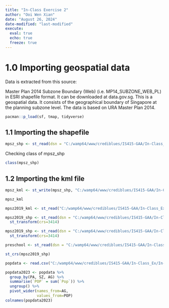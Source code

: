 ```yaml
---
title: "In-Class Exercise 2"
author: "Ooi Wen Xian"
date: "August 26, 2024"
date-modified: "last-modified"
execute: 
  eval: true
  echo: true
  freeze: true
---
```


# 1.0 Importing geospatial data

Data is extracted from this source:

Master Plan 2014 Subzone Boundary (Web) (i.e. MP14_SUBZONE_WEB_PL) in ESRI shapefile format. It can be downloaded at data.gov.sg. This is a geospatial data. It consists of the geographical boundary of Singapore at the planning subzone level. The data is based on URA Master Plan 2014.

```r
pacman::p_load(sf, tmap, tidyverse)
```

## 1.1 Importing the shapefile

```r
mpsz_shp <- st_read(dsn = "C:/wamp64/www/crediblues/IS415-GAA/In-Class_Ex/In-Class_Ex02/data", layer = "MP14_SUBZONE_WEB_PL")
```
Checking class of mpsz_shp
```r
class(mpsz_shp)
```
## 1.2 Importing the kml file

```r
mpsz_kml <- st_write(mpsz_shp, "C:/wamp64/www/crediblues/IS415-GAA/In-Class_Ex/In-Class_Ex02/data/MP14_SUBZONE_WEB_PL.kml", delete_dsn = TRUE)
```
```r
mpsz_kml
```

```r
mpsz2019_kml <- st_read("C:/wamp64/www/crediblues/IS415-GAA/In-Class_Ex/In-Class_Ex02/data/mpsz-2019/MasterPlan2019SubzoneBoundaryNoSeaKML.kml")
```
```r
mpsz2019_shp <- st_read(dsn = "C:/wamp64/www/crediblues/IS415-GAA/In-Class_Ex/In-Class_Ex02/data/mpsz-2019", layer="mpsz-2019") %>%
  st_transform(crs=3414)

```
```r
mpsz2019_shp <- st_read(dsn = "C:/wamp64/www/crediblues/IS415-GAA/In-Class_Ex/In-Class_Ex02/data/mpsz-2019", layer="mpsz-2019") %>%
  st_transform(crs=3414)

```

```r
preschool <- st_read(dsn = "C:/wamp64/www/crediblues/IS415-GAA/In-Class_Ex/In-Class_Ex02/data/PreSchoolsLocation.kml") 
```

```r
st_crs(mpsz2019_shp)
```

```r
popdata <- read.csv("C:/wamp64/www/crediblues/IS415-GAA/In-Class_Ex/In-Class_Ex02/data/respopagesextod2023.csv")
```

```r
popdata2023 <- popdata %>%
  group_by(PA, SZ, AG) %>%
  summarise(`POP` = sum(`Pop`)) %>%
  ungroup() %>%
  pivot_wider(names_from=AG, 
              values_from=POP)
colnames(popdata2023)
```

